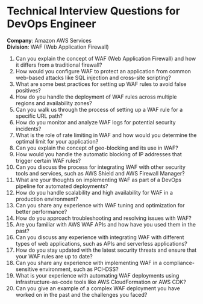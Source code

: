 

# Technical Interview Questions for DevOps Engineer 
**Company**: Amazon AWS Services  
**Division**: WAF (Web Application Firewall)

1. Can you explain the concept of WAF (Web Application Firewall) and how it differs from a traditional firewall? 
2. How would you configure WAF to protect an application from common web-based attacks like SQL injection and cross-site scripting? 
3. What are some best practices for setting up WAF rules to avoid false positives? 
4. How do you handle the deployment of WAF rules across multiple regions and availability zones? 
5. Can you walk us through the process of setting up a WAF rule for a specific URL path? 
6. How do you monitor and analyze WAF logs for potential security incidents? 
7. What is the role of rate limiting in WAF and how would you determine the optimal limit for your application? 
8. Can you explain the concept of geo-blocking and its use in WAF? 
9. How would you handle the automatic blocking of IP addresses that trigger certain WAF rules? 
10. Can you discuss the process for integrating WAF with other security tools and services, such as AWS Shield and AWS Firewall Manager? 
11. What are your thoughts on implementing WAF as part of a DevOps pipeline for automated deployments? 
12. How do you handle scalability and high availability for WAF in a production environment? 
13. Can you share any experience with WAF tuning and optimization for better performance? 
14. How do you approach troubleshooting and resolving issues with WAF? 
15. Are you familiar with AWS WAF APIs and how have you used them in the past? 
16. Can you discuss any experience with integrating WAF with different types of web applications, such as APIs and serverless applications? 
17. How do you stay updated with the latest security threats and ensure that your WAF rules are up to date? 
18. Can you share any experience with implementing WAF in a compliance-sensitive environment, such as PCI-DSS? 
19. What is your experience with automating WAF deployments using infrastructure-as-code tools like AWS CloudFormation or AWS CDK? 
20. Can you give an example of a complex WAF deployment you have worked on in the past and the challenges you faced?
